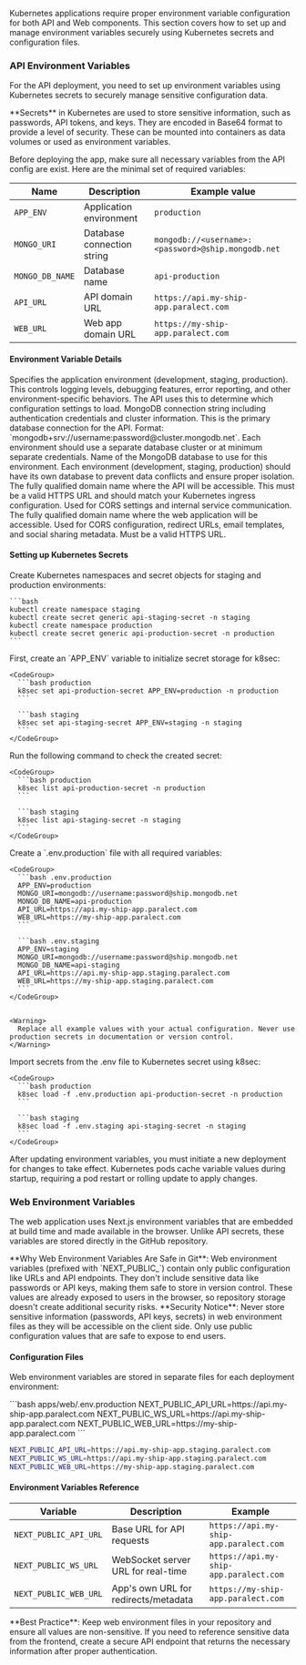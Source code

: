 Kubernetes applications require proper environment variable configuration for both API and Web components. This section covers how to set up and manage environment variables securely using Kubernetes secrets and configuration files.

### API Environment Variables

For the API deployment, you need to set up environment variables using Kubernetes secrets to securely manage sensitive configuration data.

<Info>
  **Secrets** in Kubernetes are used to store sensitive information, such as passwords, API tokens, and keys.
  They are encoded in Base64 format to provide a level of security.
  These can be mounted into containers as data volumes or used as environment variables.
</Info>

Before deploying the app, make sure all necessary variables from the API config are exist. Here are the minimal set of required variables:

| Name            | Description                | Example value                                      |
|-----------------|----------------------------|----------------------------------------------------|
| `APP_ENV`       | Application environment    | `production`                                       |
| `MONGO_URI`     | Database connection string | `mongodb://<username>:<password>@ship.mongodb.net` |
| `MONGO_DB_NAME` | Database name              | `api-production`                                   |
| `API_URL`       | API domain URL             | `https://api.my-ship-app.paralect.com`             |
| `WEB_URL`       | Web app domain URL         | `https://my-ship-app.paralect.com`                 |

#### Environment Variable Details

<Accordion title="APP_ENV">
  Specifies the application environment (development, staging, production). This controls logging levels, debugging features, error reporting, and other environment-specific behaviors. The API uses this to determine which configuration settings to load.
</Accordion>

<Accordion title="MONGO_URI">
  MongoDB connection string including authentication credentials and cluster information. This is the primary database connection for the API. Format: `mongodb+srv://username:password@cluster.mongodb.net`. Each environment should use a separate database cluster or at minimum separate credentials.
</Accordion>

<Accordion title="MONGO_DB_NAME">
  Name of the MongoDB database to use for this environment. Each environment (development, staging, production) should have its own database to prevent data conflicts and ensure proper isolation.
</Accordion>

<Accordion title="API_URL">
  The fully qualified domain name where the API will be accessible. This must be a valid HTTPS URL and should match your Kubernetes ingress configuration. Used for CORS settings and internal service communication.
</Accordion>

<Accordion title="WEB_URL">
  The fully qualified domain name where the web application will be accessible. Used for CORS configuration, redirect URLs, email templates, and social sharing metadata. Must be a valid HTTPS URL.
</Accordion>

#### Setting up Kubernetes Secrets

<Steps>
  <Step title="Create namespaces and secret objects">
    Create Kubernetes namespaces and secret objects for staging and production environments:

    ```bash
    kubectl create namespace staging
    kubectl create secret generic api-staging-secret -n staging
    kubectl create namespace production
    kubectl create secret generic api-production-secret -n production
    ```
  </Step>

  <Step title="Initialize secret storage">
    First, create an `APP_ENV` variable to initialize secret storage for k8sec:

    <CodeGroup>
      ```bash production
      k8sec set api-production-secret APP_ENV=production -n production
      ```

      ```bash staging
      k8sec set api-staging-secret APP_ENV=staging -n staging
      ```
    </CodeGroup>
  </Step>

  <Step title="Verify secret creation">
    Run the following command to check the created secret:

    <CodeGroup>
      ```bash production
      k8sec list api-production-secret -n production
      ```

      ```bash staging
      k8sec list api-staging-secret -n staging
      ```
    </CodeGroup>
  </Step>

  <Step title="Prepare environment file">
    Create a `.env.production` file with all required variables:

    <CodeGroup>
      ```bash .env.production
      APP_ENV=production
      MONGO_URI=mongodb://username:password@ship.mongodb.net
      MONGO_DB_NAME=api-production
      API_URL=https://api.my-ship-app.paralect.com
      WEB_URL=https://my-ship-app.paralect.com
      ```

      ```bash .env.staging
      APP_ENV=staging
      MONGO_URI=mongodb://username:password@ship.mongodb.net
      MONGO_DB_NAME=api-staging
      API_URL=https://api.my-ship-app.staging.paralect.com
      WEB_URL=https://my-ship-app.staging.paralect.com
      ```
    </CodeGroup>


    <Warning>
      Replace all example values with your actual configuration. Never use production secrets in documentation or version control.
    </Warning>
  </Step>

  <Step title="Import secrets to Kubernetes">
    Import secrets from the .env file to Kubernetes secret using k8sec:

    <CodeGroup>
      ```bash production
      k8sec load -f .env.production api-production-secret -n production
      ```

      ```bash staging
      k8sec load -f .env.staging api-staging-secret -n staging
      ```
    </CodeGroup>
  </Step>
</Steps>

<Warning>
  After updating environment variables, you must initiate a new deployment for changes to take effect.
  Kubernetes pods cache variable values during startup, requiring a pod restart or rolling update to apply changes.
</Warning>

### Web Environment Variables

The web application uses Next.js environment variables that are embedded at build time and made available in the browser. Unlike API secrets, these variables are stored directly in the GitHub repository.

<Info>
  **Why Web Environment Variables Are Safe in Git**: Web environment variables (prefixed with `NEXT_PUBLIC_`) contain only public configuration like URLs and API endpoints. They don't include sensitive data like passwords or API keys, making them safe to store in version control. These values are already exposed to users in the browser, so repository storage doesn't create additional security risks.
</Info>

<Warning>
  **Security Notice**: Never store sensitive information (passwords, API keys, secrets) in web environment files as they will be accessible on the client side. Only use public configuration values that are safe to expose to end users.
</Warning>

#### Configuration Files

Web environment variables are stored in separate files for each deployment environment:

<CodeGroup>
  ```bash apps/web/.env.production
  NEXT_PUBLIC_API_URL=https://api.my-ship-app.paralect.com
  NEXT_PUBLIC_WS_URL=https://api.my-ship-app.paralect.com
  NEXT_PUBLIC_WEB_URL=https://my-ship-app.paralect.com
  ```

  ```bash apps/web/.env.staging
  NEXT_PUBLIC_API_URL=https://api.my-ship-app.staging.paralect.com
  NEXT_PUBLIC_WS_URL=https://api.my-ship-app.staging.paralect.com
  NEXT_PUBLIC_WEB_URL=https://my-ship-app.staging.paralect.com
  ```
</CodeGroup>

#### Environment Variables Reference

| Variable              | Description                           | Example                                |
|-----------------------|---------------------------------------|----------------------------------------|
| `NEXT_PUBLIC_API_URL` | Base URL for API requests             | `https://api.my-ship-app.paralect.com` |
| `NEXT_PUBLIC_WS_URL`  | WebSocket server URL for real-time    | `https://api.my-ship-app.paralect.com` |
| `NEXT_PUBLIC_WEB_URL` | App's own URL for redirects/metadata  | `https://my-ship-app.paralect.com`     |

<Tip>
  **Best Practice**: Keep web environment files in your repository and ensure all values are non-sensitive. If you need to reference sensitive data from the frontend, create a secure API endpoint that returns the necessary information after proper authentication.
</Tip>